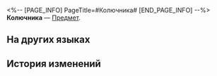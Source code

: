 <%-- [PAGE_INFO]
PageTitle=#Колючника#
[END_PAGE_INFO] --%>
{{Предмет Инфобокс
|id          = 260022
|Изображение = Предмет Колючника.png
|Тип         = 
|Инвентарь   = 
|Редкость    = 2
|Эффект      = 
|Описание    = Обычный ингредиент: фрукты и овощи для приготовления блюд.
|Источник1   = [[Урожай]]
}}
{{Описание|«Когда ты ешь колючнику, колючника ест тебя», - когда учёный, занимающийся земледелием, безэмоционально произнёс эту фразу, феи не поняли, что он имеет в виду.}}
'''Колючника''' — [[Предмет]].

==На других языках==
{{На других языках
|en   = Quillorb
|zhs  = 刺刺果
|zht  = 刺刺果
|ja   = トゲトゲの実
|ko   = 가시열매
|es   = Plumipinchos
|fr   = Quillorbe
|ru   = Колючника
|th   = ลูกหนาม
|vi   = Quả Gai
|de   = Stachelfrucht
|id   = Buah Berduri
|pt   = Penorbe
}}

==История изменений==
{{История изменений|3.5}}